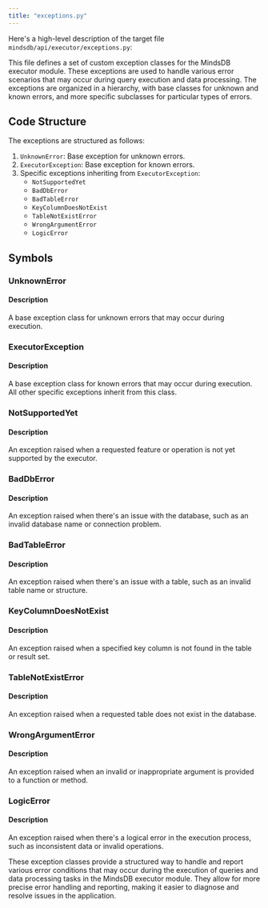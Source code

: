 ```yaml
---
title: "exceptions.py"
---
```


Here's a high-level description of the target file `mindsdb/api/executor/exceptions.py`:

This file defines a set of custom exception classes for the MindsDB executor module. These exceptions are used to handle various error scenarios that may occur during query execution and data processing. The exceptions are organized in a hierarchy, with base classes for unknown and known errors, and more specific subclasses for particular types of errors.

## Code Structure

The exceptions are structured as follows:

1. `UnknownError`: Base exception for unknown errors.
2. `ExecutorException`: Base exception for known errors.
3. Specific exceptions inheriting from `ExecutorException`:
   - `NotSupportedYet`
   - `BadDbError`
   - `BadTableError`
   - `KeyColumnDoesNotExist`
   - `TableNotExistError`
   - `WrongArgumentError`
   - `LogicError`

## Symbols

### UnknownError
#### Description
A base exception class for unknown errors that may occur during execution.

### ExecutorException
#### Description
A base exception class for known errors that may occur during execution. All other specific exceptions inherit from this class.

### NotSupportedYet
#### Description
An exception raised when a requested feature or operation is not yet supported by the executor.

### BadDbError
#### Description
An exception raised when there's an issue with the database, such as an invalid database name or connection problem.

### BadTableError
#### Description
An exception raised when there's an issue with a table, such as an invalid table name or structure.

### KeyColumnDoesNotExist
#### Description
An exception raised when a specified key column is not found in the table or result set.

### TableNotExistError
#### Description
An exception raised when a requested table does not exist in the database.

### WrongArgumentError
#### Description
An exception raised when an invalid or inappropriate argument is provided to a function or method.

### LogicError
#### Description
An exception raised when there's a logical error in the execution process, such as inconsistent data or invalid operations.

These exception classes provide a structured way to handle and report various error conditions that may occur during the execution of queries and data processing tasks in the MindsDB executor module. They allow for more precise error handling and reporting, making it easier to diagnose and resolve issues in the application.